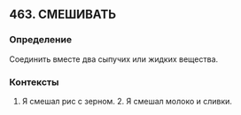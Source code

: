 ## 463. СМЕШИВАТЬ
### Определение
Соединить вместе два сыпучих или жидких вещества.

### Контексты
1. Я смешал рис с зерном. 2. Я смешал молоко и сливки.

